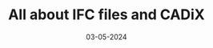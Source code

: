 ---
title: "All about IFC files and CADiX"
date: "03-05-2024"
tags: ["CADiX", "Feature", "Information"]
---